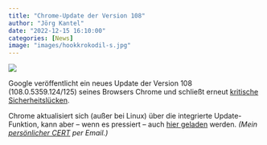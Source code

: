```yaml
---
title: "Chrome-Update der Version 108"
author: "Jörg Kantel"
date: "2022-12-15 16:10:00"
categories: [News]
image: "images/hookkrokodil-s.jpg"
---
```


[![](images/hookkrokodil.jpg)](https://www.flickr.com/photos/schockwellenreiter/52565545940/)

Google veröffentlicht ein neues Update der Version 108 (108.0.5359.124/125) seines Browsers Chrome und schließt erneut [kritische Sicherheitslücken](https://chromereleases.googleblog.com/2022/12/stable-channel-update-for-desktop_13.html).

Chrome aktualisiert sich (außer bei Linux) über die integrierte Update-Funktion, kann aber -- wenn es pressiert -- auch [hier geladen](https://www.google.com/intl/de/chrome/browser/) werden. *(Mein [persönlicher CERT](http://www.gwdg.de/~mreiman1/) per Email.)*